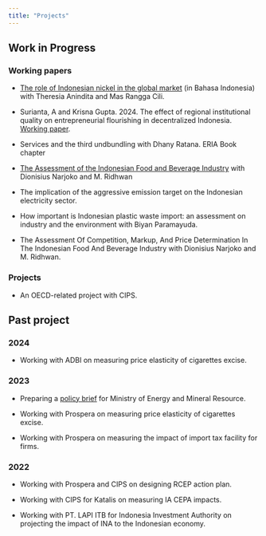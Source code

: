 ```yaml
---
title: "Projects"
---
```


## Work in Progress

### Working papers

- [The role of Indonesian nickel in the global market](https://www.researchgate.net/publication/389883484_KOMODITAS_NIKEL_INDONESIA_DAN_PERANANNYA_PADA_PASAR_GLOBAL) (in Bahasa Indonesia) with Theresia Anindita and Mas Rangga Cili.

- Surianta, A and Krisna Gupta. 2024. The effect of regional institutional quality on entrepreneurial flourishing in decentralized Indonesia. [Working paper](https://doi.org/10.13140/RG.2.2.30153.66408). 

- Services and the third undbundling with Dhany Ratana. ERIA Book chapter

- [The Assessment of the Indonesian Food and Beverage Industry](https://ideas.repec.org/p/idn/wpaper/wp032023.html) with Dionisius Narjoko and M. Ridhwan

- The implication of the aggressive emission target on the Indonesian electricity sector.

- How important is Indonesian plastic waste import: an assessment on industry and the environment with Biyan Paramayuda.

- The Assessment Of Competition, Markup, And Price Determination In The Indonesian Food And Beverage Industry with Dionisius Narjoko and M. Ridhwan.

### Projects

- An OECD-related project with CIPS.

## Past project

### 2024

- Working with ADBI on measuring price elasticity of cigarettes excise.

### 2023

- Preparing a [policy brief](/aldi) for Ministry of Energy and Mineral Resource.

- Working with Prospera on measuring price elasticity of cigarettes excise.

- Working with Prospera on measuring the impact of import tax facility for firms.

### 2022

- Working with Prospera and CIPS on designing RCEP action plan.

- Working with CIPS for Katalis on measuring IA CEPA impacts.

- Working with PT. LAPI ITB for Indonesia Investment Authority on projecting the impact of INA to the Indonesian economy.